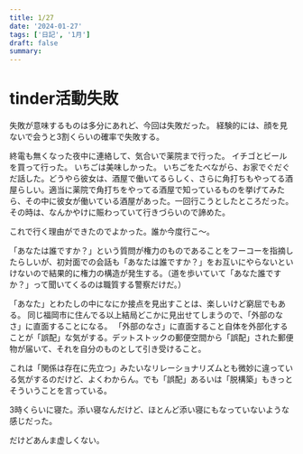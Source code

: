 ```yaml
---
title: 1/27
date: '2024-01-27'
tags: ['日記', '1月']
draft: false
summary: 
---
```

# tinder活動失敗
失敗が意味するものは多分にあれど、今回は失敗だった。
経験的には、顔を見ないで会うと3割くらいの確率で失敗する。

終電も無くなった夜中に連絡して、気合いで薬院まで行った。
イチゴとビールを買って行った。
いちごは美味しかった。
いちごをたべながら、お家でぐだぐだ話した。どうやら彼女は、酒屋で働いてるらしく、さらに角打ちもやってる酒屋らしい。適当に薬院で角打ちをやってる酒屋で知っているものを挙げてみたら、その中に彼女が働いている酒屋があった。一回行こうとしたところだった。その時は、なんかやけに賑わっていて行きづらいので諦めた。

これで行く理由ができたのでよかった。誰か今度行こ〜。

「あなたは誰ですか？」という質問が権力のものであることをフーコーを指摘したらしいが、初対面での会話も「あなたは誰ですか？」をお互いにやらないといけないので結果的に権力の構造が発生する。（道を歩いていて「あなた誰ですか？」って聞いてくるのは職質する警察だけだ。）

「あなた」とわたしの中になにか接点を見出すことは、楽しいけど窮屈でもある。
同じ福岡市に住んでる以上結局どこかに見出せてしまうので、「外部のなさ」に直面することになる。
「外部のなさ」に直面すること自体を外部化することが「誤配」な気がする。デットストックの郵便空間から「誤配」された郵便物が届いて、それを自分のものとして引き受けること。

これは「関係は存在に先立つ」みたいなリレーショナリズムとも微妙に違っている気がするのだけど、よくわからん。でも「誤配」あるいは「脱構築」もきっとそういうことを言っている。

3時くらいに寝た。添い寝なんだけど、ほとんど添い寝にもなっていないような感じだった。

だけどあんま虚しくない。
